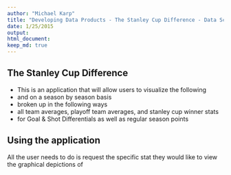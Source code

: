 ```yaml
---
author: "Michael Karp"
title: "Developing Data Products - The Stanley Cup Difference - Data Science Specialization"
date: 1/25/2015
output: 
html_document:
keep_md: true
---
```


## The Stanley Cup Difference
- This is an application that will allow users to visualize the following
- and on a season by season basis
- broken up in the following ways
- all team averages, playoff team averages, and stanley cup winner stats
- for Goal & Shot Differentials as well as regular season points

## Using the application
All the user needs to do is request the specific stat they would like to view 
the graphical depictions of